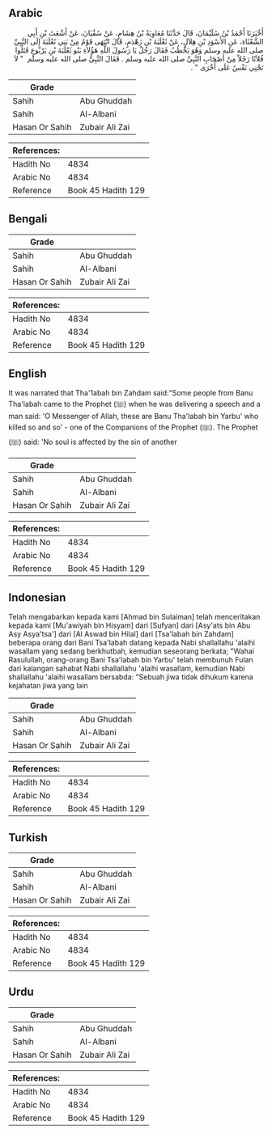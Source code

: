 ## Arabic


<div dir="rtl" lang="ar" style={{fontSize:'larger',backgroundColor:'#f8f9fa',padding:20}}>
أَخْبَرَنَا أَحْمَدُ بْنُ سُلَيْمَانَ، قَالَ حَدَّثَنَا مُعَاوِيَةُ بْنُ هِشَامٍ، عَنْ سُفْيَانَ، عَنْ أَشْعَثَ بْنِ أَبِي الشَّعْثَاءِ، عَنِ الأَسْوَدِ بْنِ هِلاَلٍ، عَنْ ثَعْلَبَةَ بْنِ زَهْدَمٍ، قَالَ انْتَهَى قَوْمٌ مِنْ بَنِي ثَعْلَبَةَ إِلَى النَّبِيِّ صلى الله عليه وسلم وَهُوَ يَخْطُبُ فَقَالَ رَجُلٌ يَا رَسُولَ اللَّهِ هَؤُلاَءِ بَنُو ثَعْلَبَةَ بْنِ يَرْبُوعٍ قَتَلُوا فُلاَنًا رَجُلاً مِنْ أَصْحَابِ النَّبِيِّ صلى الله عليه وسلم ‏.‏ فَقَالَ النَّبِيُّ صلى الله عليه وسلم ‏ "‏ لاَ تَجْنِي نَفْسٌ عَلَى أُخْرَى ‏"‏ ‏.‏
</div>
<div style={{backgroundColor:'#f8f9fa',padding:20, marginBottom: 10}}><table> <thead> <tr> <th>Grade</th> <th></th> </tr> </thead> <tbody> <tr><td>Sahih</td><td>Abu Ghuddah</td></tr><tr><td>Sahih</td><td>Al-Albani</td></tr><tr><td>Hasan Or Sahih</td><td>Zubair Ali Zai</td></tr></tbody></table><table> <thead> <tr> <th>References:</th> <th></th> </tr> </thead> <tbody><tr><td>Hadith No</td><td>4834</td></tr><tr><td>Arabic No</td><td>4834</td></tr><tr><td>Reference</td><td>Book 45 Hadith 129</td></tr></tbody></table></div>

## Bengali


<div dir="ltr" lang="bn" style={{fontSize:'larger',backgroundColor:'#f8f9fa',padding:20}}>

</div>
<div style={{backgroundColor:'#f8f9fa',padding:20, marginBottom: 10}}><table> <thead> <tr> <th>Grade</th> <th></th> </tr> </thead> <tbody> <tr><td>Sahih</td><td>Abu Ghuddah</td></tr><tr><td>Sahih</td><td>Al-Albani</td></tr><tr><td>Hasan Or Sahih</td><td>Zubair Ali Zai</td></tr></tbody></table><table> <thead> <tr> <th>References:</th> <th></th> </tr> </thead> <tbody><tr><td>Hadith No</td><td>4834</td></tr><tr><td>Arabic No</td><td>4834</td></tr><tr><td>Reference</td><td>Book 45 Hadith 129</td></tr></tbody></table></div>

## English


<div dir="ltr" lang="en" style={{fontSize:'larger',backgroundColor:'#f8f9fa',padding:20}}>
It was narrated that Tha'1abah bin Zahdam said:"Some people from Banu Tha'labah came to the Prophet (ﷺ) when he was delivering a speech and a man said: 'O Messenger of Allah, these are Banu Tha'labah bin Yarbu' who killed so and so' - one of the Companions of the Prophet (ﷺ). The Prophet (ﷺ) said: 'No soul is affected by the sin of another
</div>
<div style={{backgroundColor:'#f8f9fa',padding:20, marginBottom: 10}}><table> <thead> <tr> <th>Grade</th> <th></th> </tr> </thead> <tbody> <tr><td>Sahih</td><td>Abu Ghuddah</td></tr><tr><td>Sahih</td><td>Al-Albani</td></tr><tr><td>Hasan Or Sahih</td><td>Zubair Ali Zai</td></tr></tbody></table><table> <thead> <tr> <th>References:</th> <th></th> </tr> </thead> <tbody><tr><td>Hadith No</td><td>4834</td></tr><tr><td>Arabic No</td><td>4834</td></tr><tr><td>Reference</td><td>Book 45 Hadith 129</td></tr></tbody></table></div>

## Indonesian


<div dir="ltr" lang="id" style={{fontSize:'larger',backgroundColor:'#f8f9fa',padding:20}}>
Telah mengabarkan kepada kami [Ahmad bin Sulaiman] telah menceritakan kepada kami [Mu'awiyah bin Hisyam] dari [Sufyan] dari [Asy'ats bin Abu Asy Asya'tsa'] dari [Al Aswad bin Hilal] dari [Tsa'labah bin Zahdam] beberapa orang dari Bani Tsa'labah datang kepada Nabi shallallahu 'alaihi wasallam yang sedang berkhutbah, kemudian seseorang berkata; "Wahai Rasulullah, orang-orang Bani Tsa'labah bin Yarbu' telah membunuh Fulan dari kalangan sahabat Nabi shallallahu 'alaihi wasallam, kemudian Nabi shallallahu 'alaihi wasallam bersabda: "Sebuah jiwa tidak dihukum karena kejahatan jiwa yang lain
</div>
<div style={{backgroundColor:'#f8f9fa',padding:20, marginBottom: 10}}><table> <thead> <tr> <th>Grade</th> <th></th> </tr> </thead> <tbody> <tr><td>Sahih</td><td>Abu Ghuddah</td></tr><tr><td>Sahih</td><td>Al-Albani</td></tr><tr><td>Hasan Or Sahih</td><td>Zubair Ali Zai</td></tr></tbody></table><table> <thead> <tr> <th>References:</th> <th></th> </tr> </thead> <tbody><tr><td>Hadith No</td><td>4834</td></tr><tr><td>Arabic No</td><td>4834</td></tr><tr><td>Reference</td><td>Book 45 Hadith 129</td></tr></tbody></table></div>

## Turkish


<div dir="ltr" lang="tr" style={{fontSize:'larger',backgroundColor:'#f8f9fa',padding:20}}>

</div>
<div style={{backgroundColor:'#f8f9fa',padding:20, marginBottom: 10}}><table> <thead> <tr> <th>Grade</th> <th></th> </tr> </thead> <tbody> <tr><td>Sahih</td><td>Abu Ghuddah</td></tr><tr><td>Sahih</td><td>Al-Albani</td></tr><tr><td>Hasan Or Sahih</td><td>Zubair Ali Zai</td></tr></tbody></table><table> <thead> <tr> <th>References:</th> <th></th> </tr> </thead> <tbody><tr><td>Hadith No</td><td>4834</td></tr><tr><td>Arabic No</td><td>4834</td></tr><tr><td>Reference</td><td>Book 45 Hadith 129</td></tr></tbody></table></div>

## Urdu


<div dir="rtl" lang="ur" style={{fontSize:'larger',backgroundColor:'#f8f9fa',padding:20}}>

</div>
<div style={{backgroundColor:'#f8f9fa',padding:20, marginBottom: 10}}><table> <thead> <tr> <th>Grade</th> <th></th> </tr> </thead> <tbody> <tr><td>Sahih</td><td>Abu Ghuddah</td></tr><tr><td>Sahih</td><td>Al-Albani</td></tr><tr><td>Hasan Or Sahih</td><td>Zubair Ali Zai</td></tr></tbody></table><table> <thead> <tr> <th>References:</th> <th></th> </tr> </thead> <tbody><tr><td>Hadith No</td><td>4834</td></tr><tr><td>Arabic No</td><td>4834</td></tr><tr><td>Reference</td><td>Book 45 Hadith 129</td></tr></tbody></table></div>